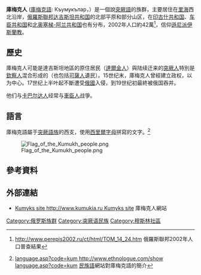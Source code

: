 {{Infobox Ethnic group
|group=庫梅克人<br /><span lang="ru">Къумукълар</span>
|image=[[File:Daghestan,_A_Kumik_family_(A).jpg|280px]]
|caption=一個庫梅克家庭
|poptime='''422409'''（2002年）
|popplace={{RUS}}[[达吉斯坦共和国|达吉斯坦]]、[[车臣共和国|车臣]]、[[印古什共和国|印古什]]、[[北奥塞梯-阿兰共和国|北奥塞梯]]
|rels=[[伊斯蘭教|伊斯蘭教]][[遜尼派|遜尼派]]
|langs=[[庫梅克語|庫梅克語]]、[[俄語|俄語]]
|related=
}}

'''庫梅克人''' ([[庫梅克語|庫梅克語]]: <span lang="ru">Къумукълар</span>，{{lang-ru|Кумыки}}）是一個說[[突厥語|突厥語]]的族群，主要居住在[[里海|里海]]西北沿岸，[[俄羅斯聯邦|俄羅斯聯邦]][[达吉斯坦共和国|达吉斯坦共和国]]的北部平原和部分山区，在[[印古什共和国|印古什共和国]]、[[车臣共和国|车臣共和国]]和[[北奥塞梯-阿兰共和国|北奥塞梯-阿兰共和国]]也有分布，2002年人口約42萬<ref>{{ru}}[http://www.perepis2002.ru/ct/html/TOM_14_24.htm http://www.perepis2002.ru/ct/html/TOM_14_24.htm] {{webarchive|url=https://web.archive.org/web/20120309143210/http://www.perepis2002.ru/ct/html/TOM_14_24.htm |date=2012-03-09 }} 俄羅斯聯邦2002年人口普查結果</ref>，信仰[[遜尼派|遜尼派伊斯蘭教]]。

== 歷史 ==
庫梅克人可能是達吉斯坦地區的原住居民（[[達爾金人|達爾金人]]）與陆续迁来的[[突厥|突厥人]]特別是[[欽察人|欽察人]]混合形成的（也包括[[可薩人|可薩人]]遺民）。15世纪末，庫梅克人曾經建立政权，以{{link-en|塔尔卡 (俄罗斯)|Tarki|塔尔卡}}为中心。17世纪上半叶起不斷遭受[[俄羅斯帝國|俄國]]入侵，到19世纪初最終被俄国吞并。

他们与[[卡巴尔达人|卡巴尔达人]]经常与[[車臣人|車臣人]]战爭。

== 語言 ==
庫梅克語屬于[[突厥語族|突厥語族]]的西支，使用[[西里爾字母|西里爾字母]]拼寫的文字。<ref>{{en}}[http://www.ethnologue.com/show language.asp?code=kum http://www.ethnologue.com/show language.asp?code=kum]{{dead link|date=2017年12月 |bot=InternetArchiveBot |fix-attempted=yes }} [[民族語|民族語]]網站對庫梅克語的簡介</ref>

[[File:Flag_of_the_Kumukh_people.png|thumb]]

== 參考資料 ==
{{reflist}}

== 外部連結 ==
* [http://www.kumukia.ru Kumyks site http://www.kumukia.ru Kumyks site] {{Wayback|url=http://www.kumukia.ru/ |date=20220202050520 }} 庫梅克人網站

{{突厥语民族}}
{{Peoples of the Caucasus}}
{{俄羅斯民族}}
{{European Muslims}}

{{Authority control}}
[[Category:俄罗斯族群|Category:俄罗斯族群]]
[[Category:突厥语民族|Category:突厥语民族]]
[[Category:穆斯林社區|Category:穆斯林社區]]
